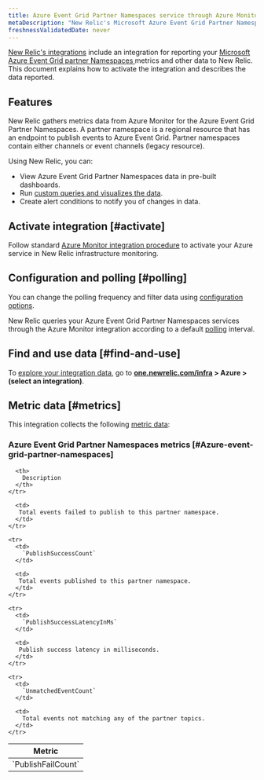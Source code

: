 ```yaml
---
title: Azure Event Grid Partner Namespaces service through Azure Monitor integration
metaDescription: "New Relic's Microsoft Azure Event Grid Partner Namespaces integration: what data it reports and how to enable it."
freshnessValidatedDate: never
---
```


[New Relic's integrations](/docs/infrastructure/integrations-getting-started/getting-started/introduction-infrastructure-integrations) include an integration for reporting your [Microsoft Azure Event Grid partner Namespaces ](https://learn.microsoft.com/en-us/azure/event-grid/partner-events-overview-for-partners) metrics and other data to New Relic. This document explains how to activate the integration and describes the data reported.

## Features

New Relic gathers metrics data from Azure Monitor for the Azure Event Grid Partner Namespaces. A partner namespace is a regional resource that has an endpoint to publish events to Azure Event Grid. Partner namespaces contain either channels or event channels (legacy resource).

Using New Relic, you can:

* View Azure Event Grid Partner Namespaces data in pre-built dashboards.
* Run [custom queries and visualizes the data](/docs/infrastructure/integrations-getting-started/getting-started/use-integration-data-new-relic-insights).
* Create alert conditions to notify you of changes in data.

## Activate integration [#activate]

Follow standard [Azure Monitor integration procedure](/docs/infrastructure/microsoft-azure-integrations/azure-integrations-list/azure-monitor) to activate your Azure service in New Relic infrastructure monitoring.

## Configuration and polling [#polling]

You can change the polling frequency and filter data using [configuration options](/docs/infrastructure/microsoft-azure-integrations/azure-integrations-list/azure-monitor/#settings).

New Relic queries your Azure Event Grid Partner Namespaces services through the Azure Monitor integration according to a default [polling](/docs/infrastructure/microsoft-azure-integrations/azure-integrations-list/azure-monitor/#settings) interval.

## Find and use data [#find-and-use]

To [explore your integration data](/docs/infrastructure/integrations/find-use-infrastructure-integration-data), go to <DoNotTranslate>**[one.newrelic.com/infra](https://one.newrelic.com/infra) > Azure > (select an integration)**</DoNotTranslate>.

## Metric data [#metrics]

This integration collects the following [metric data](/docs/infrastructure/integrations-getting-started/getting-started/understand-integration-data-data-types#metric):

### Azure Event Grid Partner Namespaces metrics [#Azure-event-grid-partner-namespaces]

<table>
  <thead>
    <tr>
      <th style={{ width: "300px" }}>
        Metric
      </th>

      <th>
        Description
      </th>
    </tr>
  </thead>

  <tbody>
    <tr>
      <td>
        `PublishFailCount`
      </td>

      <td>
       Total events failed to publish to this partner namespace.
      </td>
    </tr>

    <tr>
      <td>
        `PublishSuccessCount`
      </td>

      <td>
       Total events published to this partner namespace.
      </td>
    </tr>

    <tr>
      <td>
        `PublishSuccessLatencyInMs`
      </td>

      <td>
       Publish success latency in milliseconds.
      </td>
    </tr>

    <tr>
      <td>
        `UnmatchedEventCount`
      </td>

      <td>
        Total events not matching any of the partner topics.
      </td>
    </tr>
  </tbody>
</table>
